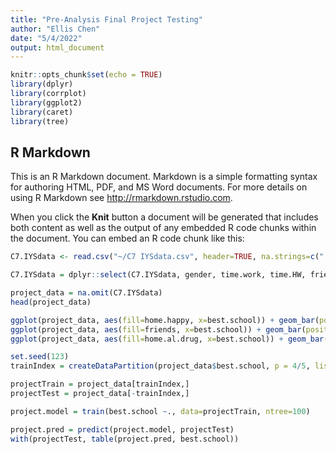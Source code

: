 ```yaml
---
title: "Pre-Analysis Final Project Testing"
author: "Ellis Chen"
date: "5/4/2022"
output: html_document
---
```


```r
knitr::opts_chunk$set(echo = TRUE)
library(dplyr)
library(corrplot)
library(ggplot2)
library(caret)
library(tree)
```

## R Markdown

This is an R Markdown document. Markdown is a simple formatting syntax for authoring HTML, PDF, and MS Word documents. For more details on using R Markdown see <http://rmarkdown.rstudio.com>.

When you click the **Knit** button a document will be generated that includes both content as well as the output of any embedded R code chunks within the document. You can embed an R code chunk like this:

```r
C7.IYSdata <- read.csv("~/C7 IYSdata.csv", header=TRUE, na.strings=c(".","NA"))

C7.IYSdata = dplyr::select(C7.IYSdata, gender, time.work, time.HW, friends, safe, home.happy, best.school, grades, home.al.drug, time.no.adult, home.chores, home.support)

project_data = na.omit(C7.IYSdata)
head(project_data)

ggplot(project_data, aes(fill=home.happy, x=best.school)) + geom_bar(position='stack')
ggplot(project_data, aes(fill=friends, x=best.school)) + geom_bar(position='stack')
ggplot(project_data, aes(fill=home.al.drug, x=best.school)) + geom_bar(position='stack')

set.seed(123)
trainIndex = createDataPartition(project_data$best.school, p = 4/5, list = FALSE, times=1)

projectTrain = project_data[trainIndex,]
projectTest = project_data[-trainIndex,]

project.model = train(best.school ~., data=projectTrain, ntree=100)

project.pred = predict(project.model, projectTest)
with(projectTest, table(project.pred, best.school))
```

